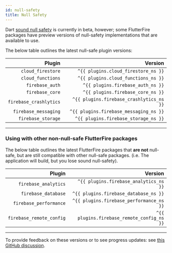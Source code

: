 ```yaml
---
id: null-safety
title: Null Safety
---
```


Dart [sound null safety](https://dart.dev/null-safety) is currently in beta, however; some FlutterFire packages
have preview versions of null-safety implementations that are available to use.

The below table outlines the latest null-safe plugin versions:


|                 Plugin |                                  Version |
| ---------------------: | ---------------------------------------: |
|      `cloud_firestore` |      `^{{ plugins.cloud_firestore_ns }}` |
|      `cloud_functions` |      `^{{ plugins.cloud_functions_ns }}` |
|        `firebase_auth` |        `^{{ plugins.firebase_auth_ns }}` |
|        `firebase_core` |        `^{{ plugins.firebase_core_ns }}` |
| `firebase_crashlytics` | `^{{ plugins.firebase_crashlytics_ns }}` |
|   `firebase_messaging` |   `^{{ plugins.firebase_messaging_ns }}` |
|   `firebase_storage`   |     `^{{ plugins.firebase_storage_ns }}` |

---

### Using with other non-null-safe FlutterFire packages

The below table outlines the latest FlutterFire packages that **are not** null-safe, but are still compatible with other null-safe packages.
(i.e. The application will build, but you lose sound null-safety).

|                 Plugin |                                  Version |
| ---------------------: | ---------------------------------------: |
|   `firebase_analytics` |   `^{{ plugins.firebase_analytics_ns }}` |
|    `firebase_database` |    `^{{ plugins.firebase_database_ns }}` |
| `firebase_performance` | `^{{ plugins.firebase_performance_ns }}` |
|`firebase_remote_config`|`^{{ plugins.firebase_remote_config_ns }}`|


---

To provide feedback on these versions or to see progress updates: see [this GitHub discussion](https://github.com/FirebaseExtended/flutterfire/discussions/4182).
